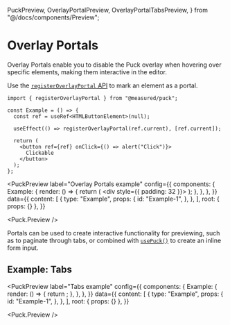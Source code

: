   PuckPreview,
  OverlayPortalPreview,
  OverlayPortalTabsPreview,
} from "@/docs/components/Preview";

# Overlay Portals

Overlay Portals enable you to disable the Puck overlay when hovering over specific elements, making them interactive in the editor.

Use the [`registerOverlayPortal` API](/docs/api-reference/functions/register-overlay-portal) to mark an element as a portal.

```tsx
import { registerOverlayPortal } from "@measured/puck";

const Example = () => {
  const ref = useRef<HTMLButtonElement>(null);

  useEffect(() => registerOverlayPortal(ref.current), [ref.current]);

  return (
    <button ref={ref} onClick={() => alert("Click")}>
      Clickable
    </button>
  );
};
```

<PuckPreview
  label="Overlay Portals example"
  config={{
    components: {
      Example: {
        render: () => {
          return (
            <div style={{ padding: 32 }}>
              <OverlayPortalPreview />
            </div>
          );
        },
      },
    },
  }}
  data={{
    content: [
      {
        type: "Example",
        props: {
          id: "Example-1",
        },
      },
    ],
    root: { props: {} },
  }}
>
  <Puck.Preview />
</PuckPreview>

Portals can be used to create interactive functionality for previewing, such as to paginate through tabs, or combined with [`usePuck()`](/docs/extending-puck/internal-puck-api) to create an inline form input.

## Example: Tabs

<PuckPreview
  label="Tabs example"
  config={{
    components: {
      Example: {
        render: () => {
          return <OverlayPortalTabsPreview />;
        },
      },
    },
  }}
  data={{
    content: [
      {
        type: "Example",
        props: {
          id: "Example-1",
        },
      },
    ],
    root: { props: {} },
  }}
>
  <Puck.Preview />
</PuckPreview>
